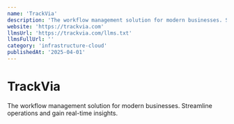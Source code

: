 ```yaml
---
name: 'TrackVia'
description: 'The workflow management solution for modern businesses. Streamline operations and gain real-time insights.'
website: 'https://trackvia.com'
llmsUrl: 'https://trackvia.com/llms.txt'
llmsFullUrl: ''
category: 'infrastructure-cloud'
publishedAt: '2025-04-01'
---
```


# TrackVia

The workflow management solution for modern businesses. Streamline operations and gain real-time insights.
